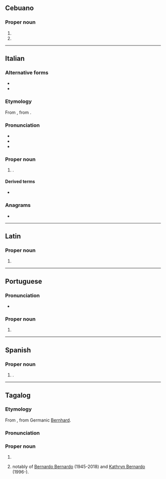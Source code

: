 ==Cebuano==

===Proper noun===
{{head|ceb|proper noun}}

# {{surname|ceb|A=a|dot=}}
# {{given name|ceb|male|from=Proto-Germanic|dot=|A=a}}

----

==Italian==

===Alternative forms===
* {{alter|it|Berardo}}
* {{alter|it|Dino||hypocoristic}}

===Etymology===
From {{der|it|la|Bernardus}}, from {{der|it|gem-pro|*Bernuharduz}}.

===Pronunciation===
* {{IPA|it|/berˈnar.do/|[ber̺ˈn̺är̺d̪o̞]}}
* {{rhymes|it|ardo}}
* {{hyph|it|Ber|nàr|do}}

===Proper noun===
{{it-proper noun|m|f=Bernarda}}

# {{given name|it|male|from=Proto-Germanic|eq=Bernard}}.

====Derived terms====
* {{l|it|Bernardino}}

===Anagrams===
* {{l|it|barrendo}}

----

==Latin==

===Proper noun===
{{la-proper noun-form|Bernardō|g=m}}

# {{inflection of|la|Bernardus||dat//abl}}

----

==Portuguese==

===Pronunciation===
* {{a|Brazil}} {{IPA|pt|/beʁ.ˈnaʁ.du/}}

===Proper noun===
{{pt-proper noun|m}}

# {{given name|pt|male|eq=Bernard}}

----

==Spanish==

===Proper noun===
{{es-proper noun|m}}

# {{given name|es|male|eq=Bernard}}.

----

==Tagalog==
===Etymology===
From {{bor|tl|es|-}}, from Germanic [[Bernhard]].
===Pronunciation===
{{hyphenation|tl|Ber|nar|do}}

===Proper noun===
{{head|tl|proper noun}}
#{{given name|tl|male|from=Spanish|eq=Bernard}}
#{{surname|tl|from=Spanish|dot=,}} notably of [[w:Bernardo Bernardo|Bernardo Bernardo]] (1945-2018) and [[w:Kathryn Bernardo|Kathryn Bernardo]] (1996-).